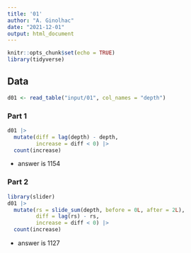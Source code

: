 ```yaml
---
title: '01'
author: "A. Ginolhac"
date: "2021-12-01"
output: html_document
---
```


```r
knitr::opts_chunk$set(echo = TRUE)
library(tidyverse)
```

## Data


```r
d01 <- read_table("input/01", col_names = "depth")
```


### Part 1

```r
d01 |> 
  mutate(diff = lag(depth) - depth,
         increase = diff < 0) |> 
  count(increase)
```

- answer is 1154

### Part 2

```r
library(slider)
d01 |> 
  mutate(rs = slide_sum(depth, before = 0L, after = 2L),
         diff = lag(rs) - rs,
         increase = diff < 0) |> 
  count(increase)
```

- answer is 1127





